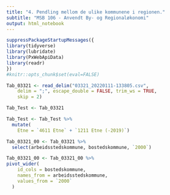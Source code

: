 ```yaml
---
title: "4. Pendling mellom de ulike kommunene i regionen."
subtitle: "MSB 106 - Anvendt By- og Regionaløkonomi"
output: html_notebook
---
```


```r
suppressPackageStartupMessages({
library(tidyverse)
library(lubridate)
library(PxWebApiData)
library(readr)
})
#knitr::opts_chunk$set(eval=FALSE)
```


```r
Tab_03321 <- read_delim("03321_20220111-133805.csv", 
    delim = ";", escape_double = FALSE, trim_ws = TRUE, 
    skip = 2)
```

```r
Tab_Test <- Tab_03321
```

```r
Tab_Test <- Tab_Test %>% 
  mutate(
    Etne = `4611 Etne` + `1211 Etne (-2019)`)
```















```r
Tab_03321_00 <- Tab_03321 %>% 
  select(arbeidsstedskommune, bostedskommune, `2000`)
```


```r
Tab_03321_00 <- Tab_03321_00 %>% 
pivot_wider(
    id_cols = bostedskommune,
    names_from = arbeidsstedskommune,
    values_from = `2000`
  )
```





